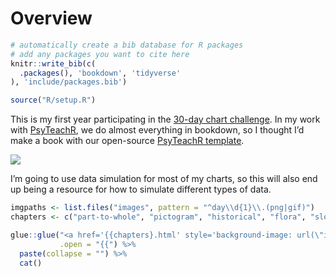 # Overview {-}

```r
# automatically create a bib database for R packages
# add any packages you want to cite here
knitr::write_bib(c(
  .packages(), 'bookdown', 'tidyverse'
), 'include/packages.bib')

source("R/setup.R")
```

This is my first year participating in the [30-day chart challenge](https://github.com/30DayChartChallenge/Edition2022). In my work with [PsyTeachR](https://psyteachr.github.io), we do almost everything in bookdown, so I thought I'd make a book with our open-source [PsyTeachR template](https://psyteachr.github.io/template/).

![](images/30-day-chart-challenge.jpg)

I'm going to use data simulation for most of my charts, so this will also end up being a resource for how to simulate different types of data. 

<style>
.daily_imgs a {
    background-repeat: no-repeat;
    background-position: center center;
    background-size: contain;
    width: 31%;
    height: 0;
    display: inline-block;
    margin: 1%;
    padding-bottom: 31%;
    float: left;
}
</style>

```r
imgpaths <- list.files("images", pattern = "^day\\d{1}\\.(png|gif)")
chapters <- c("part-to-whole", "pictogram", "historical", "flora", "slope", "owid", "physical", "mountains", "statistics")[seq_along(imgpaths)]

glue::glue("<a href='{{chapters}.html' style='background-image: url(\"images/{{imgpaths}\")'></a>",
           .open = "{{") %>%
  paste(collapse = "") %>%
  cat()
```

<div class='daily_imgs'><a href='01-part-to-whole.html' style='background-image: url("images/day1.png")'></a><a href='02-pictogram.html' style='background-image: url("images/day2.png")'></a><a href='03-historical.html' style='background-image: url("images/day3.png")'></a><a href='04-flora.html' style='background-image: url("images/day4.png")'></a><a href='05-slope.html' style='background-image: url("images/day5.png")'></a><a href='06-owid.html' style='background-image: url("images/day6.gif")'></a><a href='07-physical.html' style='background-image: url("images/day7.png")'></a><a href='08-mountains.html' style='background-image: url("images/day8.png")'></a><a href='09-statistics.html' style='background-image: url("images/day9.gif")'></a><a href='10-experimental.html' style='background-image: url("images/day10.png")'></a><a href='11-circular.html' style='background-image: url("images/day11.png")'></a><a href='12-economist.html' style='background-image: url("images/day12.png")'></a><a href='13-correlation.html' style='background-image: url("images/day13.png")'></a><a href='14-3-dimensional.html' style='background-image: url("images/day14.png")'></a><a href='15-multivariate.html' style='background-image: url("images/day15.gif")'></a><a href='16-environment.html' style='background-image: url("images/day16.png")'></a><a href='17-connections.html' style='background-image: url("images/day17.png")'></a><a href='17-oecd.html' style='background-image: url("images/day18.png")'></a></div>

<br style="clear:both;">
